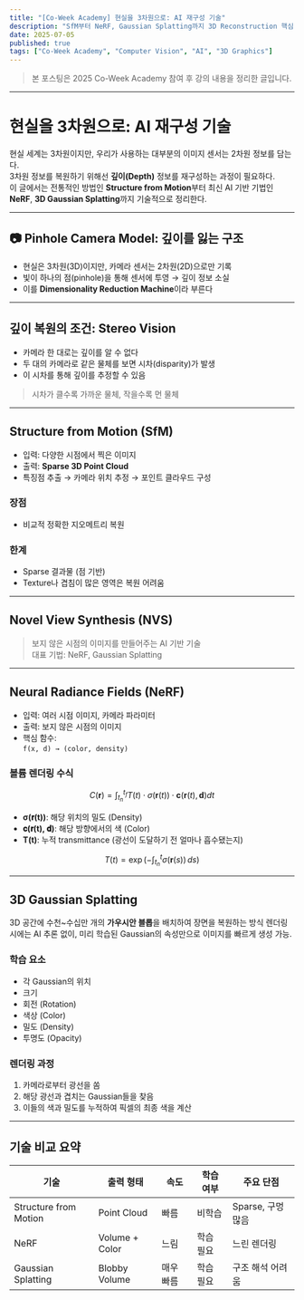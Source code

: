 ```yaml
---
title: "[Co-Week Academy] 현실을 3차원으로: AI 재구성 기술"
description: "SfM부터 NeRF, Gaussian Splatting까지 3D Reconstruction 핵심 기술 정리"
date: 2025-07-05
published: true
tags: ["Co-Week Academy", "Computer Vision", "AI", "3D Graphics"]
---
```


> 본 포스팅은 2025 Co-Week Academy 참여 후 강의 내용을 정리한 글입니다.
___

# 현실을 3차원으로: AI 재구성 기술

현실 세계는 3차원이지만, 우리가 사용하는 대부분의 이미지 센서는 2차원 정보를 담는다.  
3차원 정보를 복원하기 위해선 **깊이(Depth)** 정보를 재구성하는 과정이 필요하다.  
이 글에서는 전통적인 방법인 **Structure from Motion**부터 최신 AI 기반 기법인 **NeRF**, **3D Gaussian Splatting**까지 기술적으로 정리한다.

---

## 📷 Pinhole Camera Model: 깊이를 잃는 구조

- 현실은 3차원(3D)이지만, 카메라 센서는 2차원(2D)으로만 기록
- 빛이 하나의 점(pinhole)을 통해 센서에 투영 → 깊이 정보 소실
- 이를 **Dimensionality Reduction Machine**이라 부른다

---

## 깊이 복원의 조건: Stereo Vision

- 카메라 한 대로는 깊이를 알 수 없다
- 두 대의 카메라로 같은 물체를 보면 시차(disparity)가 발생
- 이 시차를 통해 깊이를 추정할 수 있음

> 시차가 클수록 가까운 물체, 작을수록 먼 물체

---

## Structure from Motion (SfM)

- 입력: 다양한 시점에서 찍은 이미지
- 출력: **Sparse 3D Point Cloud**
- 특징점 추출 → 카메라 위치 추정 → 포인트 클라우드 구성

### 장점
- 비교적 정확한 지오메트리 복원

### 한계
- Sparse 결과물 (점 기반)
- Texture나 겹침이 많은 영역은 복원 어려움

---

## Novel View Synthesis (NVS)

> 보지 않은 시점의 이미지를 만들어주는 AI 기반 기술  
> 대표 기법: NeRF, Gaussian Splatting

---

## Neural Radiance Fields (NeRF)

- 입력: 여러 시점 이미지, 카메라 파라미터
- 출력: 보지 않은 시점의 이미지
- 핵심 함수:  
  `f(x, d) → (color, density)`

### 볼륨 렌더링 수식

$$
C(\mathbf{r}) = \int_{t_n}^{t_f} T(t) \cdot \sigma(\mathbf{r}(t)) \cdot \mathbf{c}(\mathbf{r}(t), \mathbf{d}) dt
$$

- **σ(𝐫(t))**: 해당 위치의 밀도 (Density)
- **𝐜(𝐫(t), 𝐝)**: 해당 방향에서의 색 (Color)
- **T(t)**: 누적 transmittance (광선이 도달하기 전 얼마나 흡수됐는지)

$$
T(t) = \exp\left(-\int_{t_n}^{t} \sigma(\mathbf{r}(s))\, ds\right)
$$

---

## 3D Gaussian Splatting

3D 공간에 수천~수십만 개의 **가우시안 블롭**을 배치하여 장면을 복원하는 방식
렌더링 시에는 AI 추론 없이, 미리 학습된 Gaussian의 속성만으로 이미지를 빠르게 생성 가능.

### 학습 요소

- 각 Gaussian의 위치
- 크기
- 회전 (Rotation)
- 색상 (Color)
- 밀도 (Density)
- 투명도 (Opacity)

### 렌더링 과정

1. 카메라로부터 광선을 쏨
2. 해당 광선과 겹치는 Gaussian들을 찾음
3. 이들의 색과 밀도를 누적하여 픽셀의 최종 색을 계산

---

## 기술 비교 요약

| 기술                  | 출력 형태         | 속도     | 학습 여부   | 주요 단점             |
|----------------------|------------------|----------|------------|----------------------|
| Structure from Motion| Point Cloud      | 빠름     | 비학습     | Sparse, 구멍 많음     |
| NeRF                 | Volume + Color   | 느림     | 학습 필요  | 느린 렌더링           |
| Gaussian Splatting   | Blobby Volume    | 매우 빠름| 학습 필요  | 구조 해석 어려움      |